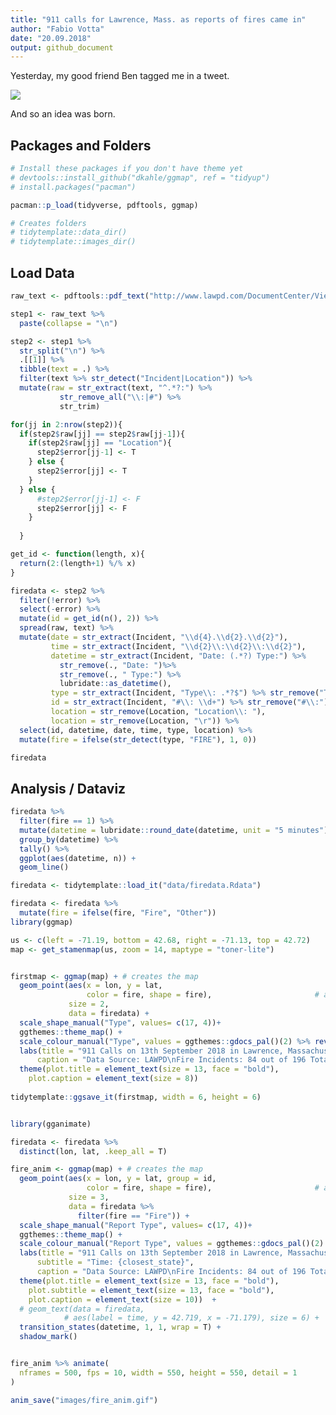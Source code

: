 ```yaml
---
title: "911 calls for Lawrence, Mass. as reports of fires came in"
author: "Fabio Votta"
date: "20.09.2018"
output: github_document
---
```


Yesterday, my good friend Ben tagged me in a tweet. 

![](images/start_tweet.png)


And so an idea was born.


## Packages and Folders

```r
# Install these packages if you don't have theme yet
# devtools::install_github("dkahle/ggmap", ref = "tidyup")
# install.packages("pacman")

pacman::p_load(tidyverse, pdftools, ggmap)

# Creates folders
# tidytemplate::data_dir()
# tidytemplate::images_dir()
```


## Load Data

```r
raw_text <- pdftools::pdf_text("http://www.lawpd.com/DocumentCenter/View/3672/09-13-2018")

step1 <- raw_text %>%
  paste(collapse = "\n")

step2 <- step1 %>%
  str_split("\n") %>%
  .[[1]] %>%
  tibble(text = .) %>%
  filter(text %>% str_detect("Incident|Location")) %>%
  mutate(raw = str_extract(text, "^.*?:") %>%
           str_remove_all("\\:|#") %>%
           str_trim)

for(jj in 2:nrow(step2)){
  if(step2$raw[jj] == step2$raw[jj-1]){
    if(step2$raw[jj] == "Location"){
      step2$error[jj-1] <- T
    } else {
      step2$error[jj] <- T
    } 
  } else {
      #step2$error[jj-1] <- F
      step2$error[jj] <- F
    }
      
  }

get_id <- function(length, x){
  return(2:(length+1) %/% x)
}

firedata <- step2 %>%
  filter(!error) %>%
  select(-error) %>%
  mutate(id = get_id(n(), 2)) %>%
  spread(raw, text) %>%
  mutate(date = str_extract(Incident, "\\d{4}.\\d{2}.\\d{2}"),
         time = str_extract(Incident, "\\d{2}\\:\\d{2}\\:\\d{2}"), 
         datetime = str_extract(Incident, "Date: (.*?) Type:") %>% 
           str_remove(., "Date: ")%>% 
           str_remove(., " Type:") %>% 
           lubridate::as_datetime(),
         type = str_extract(Incident, "Type\\: .*?$") %>% str_remove("Type\\:"), 
         id = str_extract(Incident, "#\\: \\d+") %>% str_remove("#\\:"), 
         location = str_remove(Location, "Location\\: "), 
         location = str_remove(Location, "\r")) %>%
  select(id, datetime, date, time, type, location) %>% 
  mutate(fire = ifelse(str_detect(type, "FIRE"), 1, 0))

firedata
```




## Analysis / Dataviz

```r

firedata %>% 
  filter(fire == 1) %>%
  mutate(datetime = lubridate::round_date(datetime, unit = "5 minutes")) %>% 
  group_by(datetime) %>% 
  tally() %>% 
  ggplot(aes(datetime, n)) +
  geom_line()

```

```r
firedata <- tidytemplate::load_it("data/firedata.Rdata")

firedata <- firedata %>% 
  mutate(fire = ifelse(fire, "Fire", "Other"))
library(ggmap)

us <- c(left = -71.19, bottom = 42.68, right = -71.13, top = 42.72)
map <- get_stamenmap(us, zoom = 14, maptype = "toner-lite")


firstmap <- ggmap(map) + # creates the map
  geom_point(aes(x = lon, y = lat, 
                 color = fire, shape = fire),                       # adding your data
             size = 2,
             data = firedata) +
  scale_shape_manual("Type", values= c(17, 4))+
  ggthemes::theme_map() +
  scale_colour_manual("Type", values = ggthemes::gdocs_pal()(2) %>% rev()) +
  labs(title = "911 Calls on 13th September 2018 in Lawrence, Massachusetts",
      caption = "Data Source: LAWPD\nFire Incidents: 84 out of 196 Total Incidents\n@FabioFavusMaxim; favstats.eu")  +
  theme(plot.title = element_text(size = 13, face = "bold"), 
    plot.caption = element_text(size = 8))
  
tidytemplate::ggsave_it(firstmap, width = 6, height = 6)


library(gganimate)

firedata <- firedata %>% 
  distinct(lon, lat, .keep_all = T)

fire_anim <- ggmap(map) + # creates the map
  geom_point(aes(x = lon, y = lat, group = id,
                 color = fire, shape = fire),                       # adding your data
             size = 3,
             data = firedata %>% 
               filter(fire == "Fire")) +
  scale_shape_manual("Report Type", values= c(17, 4))+
  ggthemes::theme_map() +
  scale_colour_manual("Report Type", values = ggthemes::gdocs_pal()(2) %>% rev()) +
  labs(title = "911 Calls on 13th September 2018 in Lawrence, Massachusetts",
      subtitle = "Time: {closest_state}",
      caption = "Data Source: LAWPD\nFire Incidents: 84 out of 196 Total Incidents\n@FabioFavusMaxim; favstats.eu")  +
  theme(plot.title = element_text(size = 13, face = "bold"),
    plot.subtitle = element_text(size = 13, face = "bold"), 
    plot.caption = element_text(size = 10))  +  
  # geom_text(data = firedata,
            # aes(label = time, y = 42.719, x = -71.179), size = 6) +
  transition_states(datetime, 1, 1, wrap = T) +
  shadow_mark()


fire_anim %>% animate(
  nframes = 500, fps = 10, width = 550, height = 550, detail = 1
)

anim_save("images/fire_anim.gif")


```
